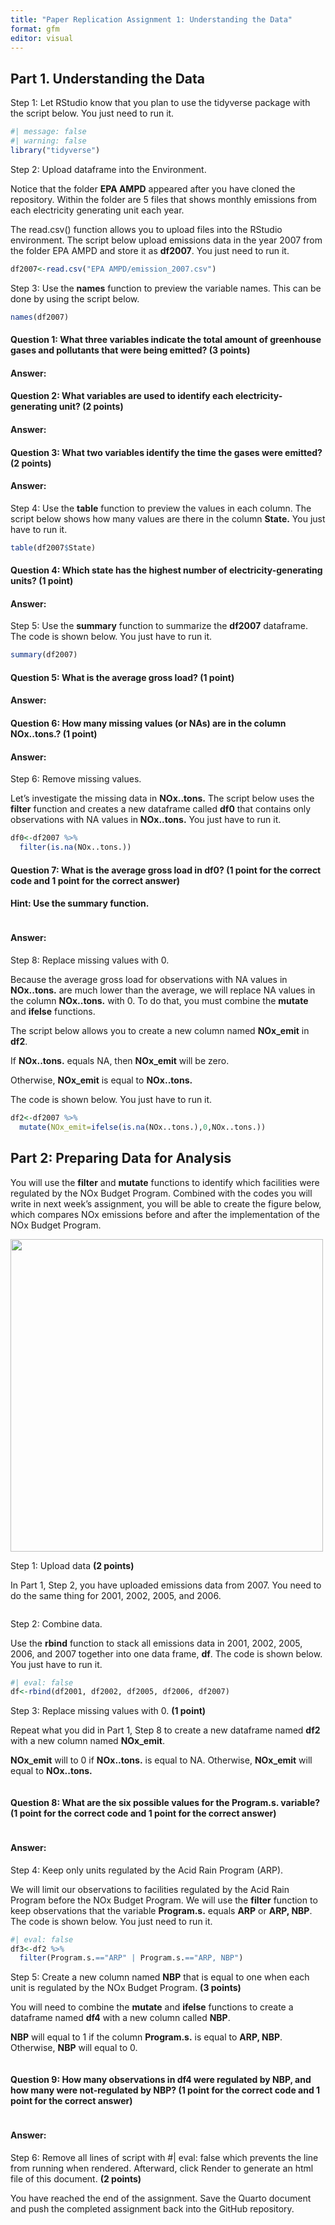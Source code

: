 ```yaml
---
title: "Paper Replication Assignment 1: Understanding the Data"
format: gfm
editor: visual
---
```


## Part 1. Understanding the Data

Step 1: Let RStudio know that you plan to use the tidyverse package with the script below. You just need to run it.

```r
#| message: false
#| warning: false
library("tidyverse")
```

Step 2: Upload dataframe into the Environment.

Notice that the folder **EPA AMPD** appeared after you have cloned the repository. Within the folder are 5 files that shows monthly emissions from each electricity generating unit each year.

The read.csv() function allows you to upload files into the RStudio environment. The script below upload emissions data in the year 2007 from the folder EPA AMPD and store it as **df2007**. You just need to run it.

```r
df2007<-read.csv("EPA AMPD/emission_2007.csv")
```

Step 3: Use the **names** function to preview the variable names. This can be done by using the script below.

```r
names(df2007)
```

#### Question 1: What three variables indicate the total amount of greenhouse gases and pollutants that were being emitted? (3 points)

#### Answer:

#### Question 2: What variables are used to identify each electricity-generating unit? (2 points)

#### Answer:

#### Question 3: What two variables identify the time the gases were emitted? (2 points)

#### Answer:

Step 4: Use the **table** function to preview the values in each column. The script below shows how many values are there in the column **State.** You just have to run it.

```r
table(df2007$State)
```

#### Question 4: Which state has the highest number of electricity-generating units? (1 point)

#### Answer:

Step 5: Use the **summary** function to summarize the **df2007** dataframe. The code is shown below. You just have to run it.

```r
summary(df2007)
```

#### Question 5: What is the average gross load? (1 point)

#### Answer:

#### Question 6: How many missing values (or NAs) are in the column NOx..tons.? (1 point)

#### Answer:

Step 6: Remove missing values.

Let's investigate the missing data in **NOx..tons.** The script below uses the **filter** function and creates a new dataframe called **df0** that contains only observations with NA values in **NOx..tons.** You just have to run it.

```r
df0<-df2007 %>%
  filter(is.na(NOx..tons.))
```

#### Question 7: What is the average gross load in df0? (1 point for the correct code and 1 point for the correct answer)

#### Hint: Use the summary function.

```r

```

#### Answer:

Step 8: Replace missing values with 0.

Because the average gross load for observations with NA values in **NOx..tons.** are much lower than the average, we will replace NA values in the column **NOx..tons.** with 0. To do that, you must combine the **mutate** and **ifelse** functions.

The script below allows you to create a new column named **NOx_emit** in **df2**.

If **NOx..tons.** equals NA, then **NOx_emit** will be zero.

Otherwise, **NOx_emit** is equal to **NOx..tons.**

The code is shown below. You just have to run it.

```r
df2<-df2007 %>% 
  mutate(NOx_emit=ifelse(is.na(NOx..tons.),0,NOx..tons.))
```

## Part 2: Preparing Data for Analysis

You will use the **filter** and **mutate** functions to identify which facilities were regulated by the NOx Budget Program. Combined with the codes you will write in next week's assignment, you will be able to create the figure below, which compares NOx emissions before and after the implementation of the NOx Budget Program.

![](Figure%201%20Rep.png){fig-align="center" width="500"}

Step 1: Upload data **(2 points)**

In Part 1, Step 2, you have uploaded emissions data from 2007. You need to do the same thing for 2001, 2002, 2005, and 2006.

```r

```

Step 2: Combine data.

Use the **rbind** function to stack all emissions data in 2001, 2002, 2005, 2006, and 2007 together into one data frame, **df**. The code is shown below. You just have to run it.

```r
#| eval: false
df<-rbind(df2001, df2002, df2005, df2006, df2007)
```

Step 3: Replace missing values with 0. **(1 point)**

Repeat what you did in Part 1, Step 8 to create a new dataframe named **df2** with a new column named **NOx_emit**.

**NOx_emit** will to 0 if **NOx..tons.** is equal to NA. Otherwise, **NOx_emit** will equal to **NOx..tons.**

```r

```

#### Question 8: What are the six possible values for the Program.s. variable? (1 point for the correct code and 1 point for the correct answer)

```r

```

#### Answer:

Step 4: Keep only units regulated by the Acid Rain Program (ARP).

We will limit our observations to facilities regulated by the Acid Rain Program before the NOx Budget Program. We will use the **filter** function to keep observations that the variable **Program.s.** equals **ARP** or **ARP, NBP**. The code is shown below. You just need to run it.

```r
#| eval: false
df3<-df2 %>%
  filter(Program.s.=="ARP" | Program.s.=="ARP, NBP")
```

Step 5: Create a new column named **NBP** that is equal to one when each unit is regulated by the NOx Budget Program. **(3 points)**

You will need to combine the **mutate** and **ifelse** functions to create a dataframe named **df4** with a new column called **NBP**.

**NBP** will equal to 1 if the column **Program.s.** is equal to **ARP, NBP**. Otherwise, **NBP** will equal to 0.

```r

```

#### Question 9: How many observations in **df4** were regulated by NBP, and how many were not-regulated by NBP? (1 point for the correct code and 1 point for the correct answer)

```r

```

#### Answer:

Step 6: Remove all lines of script with #\| eval: false which prevents the line from running when rendered. Afterward, click Render to generate an html file of this document. **(2 points)**

You have reached the end of the assignment. Save the Quarto document and push the completed assignment back into the GitHub repository.
